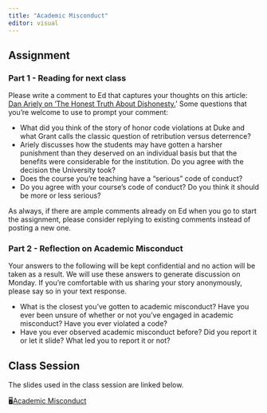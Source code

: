 ```yaml
---
title: "Academic Misconduct"
editor: visual
---
```


## Assignment

### Part 1 - Reading for next class

Please write a comment to Ed that captures your thoughts on this article: [Dan Ariely on 'The Honest Truth About Dishonesty.](https://knowledge.wharton.upenn.edu/article/dan-ariely-dishonestys-slippery-slope/)' Some questions that you're welcome to use to prompt your comment:

-   What did you think of the story of honor code violations at Duke and what Grant calls the classic question of retribution versus deterrence?
-   Ariely discusses how the students may have gotten a harsher punishment than they deserved on an individual basis but that the benefits were considerable for the institution. Do you agree with the decision the University took?
-   Does the course you're teaching have a "serious" code of conduct?
-   Do you agree with your course's code of conduct? Do you think it should be more or less serious?

As always, if there are ample comments already on Ed when you go to start the assignment, please consider replying to existing comments instead of posting a new one.

### Part 2 - Reflection on Academic Misconduct

Your answers to the following will be kept confidential and no action will be taken as a result. We will use these answers to generate discussion on Monday. If you're comfortable with us sharing your story anonymously, please say so in your text response.

-   What is the closest you've gotten to academic misconduct? Have you ever been unsure of whether or not you've engaged in academic misconduct? Have you ever violated a code?
-   Have you ever observed academic misconduct before? Did you report it or let it slide? What led you to report it or not?

## Class Session

The slides used in the class session are linked below.

🖥[Academic Misconduct](../slides/academic-misconduct-slides-speaker.html)



